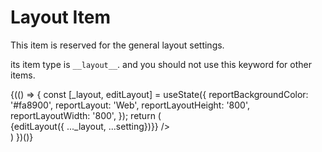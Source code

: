 
<Meta title="Documentation/Items/Reserved Items/Layout" />

# Layout Item

This item is reserved for the general layout settings.

its item type is  `__layout__`. and you should not use this keyword for other items.

<Canvas>
  <BuilderProvider>
    {(() => {
      const [_layout, editLayout] = useState({
        reportBackgroundColor: '#fa8900',
        reportLayout: 'Web',
        reportLayoutHeight: '800',
        reportLayoutWidth: '800',
      });
      return (
        <div className="jfReport">
          <PropProvider settings={_layout}>
            <BuilderProvider isRightPanelOpen>
              <RightPanel onSettingChange={(id, setting) => {editLayout({ ..._layout, ...setting})}} />
            </BuilderProvider>
          </PropProvider>
        </div>
      )
    })()}
  </BuilderProvider>
</Canvas>
